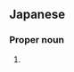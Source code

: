 ==Japanese==
{{ja-kanjitab|ゆ|い}}

===Proper noun===
{{ja-pos|ゆい|proper}}

# {{given name|female|lang=ja|sort=ゆい}}